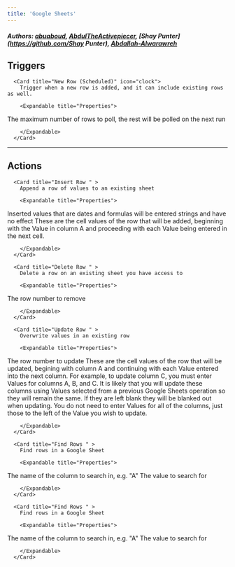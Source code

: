 ```yaml
---
title: 'Google Sheets'
---
```


##### Authors: [abuaboud](https://github.com/abuaboud), [AbdulTheActivepiecer](https://github.com/AbdulTheActivepiecer), [Shay Punter](https://github.com/Shay Punter), [Abdallah-Alwarawreh](https://github.com/Abdallah-Alwarawreh)


## Triggers


      <Card title="New Row (Scheduled)" icon="clock">
        Trigger when a new row is added, and it can include existing rows as well.

        <Expandable title="Properties">
          
<ResponseField name="Authentication" required type="Oauth2">

</ResponseField>
            
<ResponseField name="Spreadsheet" required type="Dropdown">

</ResponseField>
            
<ResponseField name="Sheet" required type="Dropdown">

</ResponseField>
            
<ResponseField name="Max Rows to Poll"  type="Number">
The maximum number of rows to poll, the rest will be polled on the next run
</ResponseField>
              
        </Expandable>
      </Card>
  

---

## Actions


      <Card title="Insert Row " >
        Append a row of values to an existing sheet

        <Expandable title="Properties">
          
<ResponseField name="Authentication" required type="Oauth2">

</ResponseField>
            
<ResponseField name="Spreadsheet" required type="Dropdown">

</ResponseField>
            
<ResponseField name="Sheet" required type="Dropdown">

</ResponseField>
            
<ResponseField name="As String"  type="Checkbox">
Inserted values that are dates and formulas will be entered strings and have no effect
</ResponseField>
            
<ResponseField name="Values" required type="Array">
These are the cell values of the row that will be added, beginning with the Value in column A and proceeding with each Value being entered in the next cell.
</ResponseField>
              
        </Expandable>
      </Card>
  
      <Card title="Delete Row " >
        Delete a row on an existing sheet you have access to

        <Expandable title="Properties">
          
<ResponseField name="Authentication" required type="Oauth2">

</ResponseField>
            
<ResponseField name="Spreadsheet" required type="Dropdown">

</ResponseField>
            
<ResponseField name="Sheet" required type="Dropdown">

</ResponseField>
            
<ResponseField name="Row Number" required type="Number">
The row number to remove
</ResponseField>
              
        </Expandable>
      </Card>
  
      <Card title="Update Row " >
        Overwrite values in an existing row

        <Expandable title="Properties">
          
<ResponseField name="Authentication" required type="Oauth2">

</ResponseField>
            
<ResponseField name="Spreadsheet" required type="Dropdown">

</ResponseField>
            
<ResponseField name="Sheet" required type="Dropdown">

</ResponseField>
            
<ResponseField name="Row Number" required type="Number">
The row number to update
</ResponseField>
            
<ResponseField name="Values" required type="Array">
These are the cell values of the row that will be updated, begining with column A and continuing with each Value entered into the next column. For example, to update column C, you must enter Values for columns A, B, and C. It is likely that you will update these columns using Values selected from a previous Google Sheets operation so they will remain the same. If they are left blank they will be blanked out when updating. You do not need to enter Values for all of the columns, just those to the left of the Value you wish to update.
</ResponseField>
              
        </Expandable>
      </Card>
  
      <Card title="Find Rows " >
        Find rows in a Google Sheet

        <Expandable title="Properties">
          
<ResponseField name="Authentication" required type="Oauth2">

</ResponseField>
            
<ResponseField name="Spreadsheet" required type="Dropdown">

</ResponseField>
            
<ResponseField name="Sheet" required type="Dropdown">

</ResponseField>
            
<ResponseField name="Column Name" required type="Short_text">
The name of the column to search in, e.g. "A"
</ResponseField>
            
<ResponseField name="Search Value" required type="Short_text">
The value to search for
</ResponseField>
              
        </Expandable>
      </Card>
  
      <Card title="Find Rows " >
        Find rows in a Google Sheet

        <Expandable title="Properties">
          
<ResponseField name="Authentication" required type="Oauth2">

</ResponseField>
            
<ResponseField name="Spreadsheet" required type="Dropdown">

</ResponseField>
            
<ResponseField name="Sheet" required type="Dropdown">

</ResponseField>
            
<ResponseField name="Column Name" required type="Short_text">
The name of the column to search in, e.g. "A"
</ResponseField>
            
<ResponseField name="Search Value" required type="Short_text">
The value to search for
</ResponseField>
              
        </Expandable>
      </Card>
  
